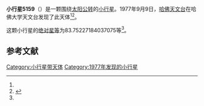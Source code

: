 {{Infobox planet
| bgcolour = #FFFFC0
| name = 5159 Burbine
| symbol = 
| image = 
| caption = 
| discovery = yes
| discovery_ref = 
| discoverer = [[哈佛天文台|哈佛天文台]]
| discovery_site = [[哈佛大学天文台|哈佛大学天文台]] 
| discovered = 1977年9月9日
| designations = yes
| mp_name = 
| named_after = 
| alt_names = 
| mp_category = [[主带小行星|主带小行星]]
| orbit_ref = <ref name="a">[http://ssd.jpl.nasa.gov/sbdb.cgi?sstr=5159 5159 Burbine] {{Wayback|url=http://ssd.jpl.nasa.gov/sbdb.cgi?sstr=5159 |date=20201124012056 }}，小行星數據庫瀏覽器（JPL Small-Body Database Browser）－[[美国国家航空航天局|美国国家航空航天局]]喷气推进实验室</ref>
| epoch = 2456400.5 (2013年4月18日更新)
| aphelion = {{convert|3.101665127841142|AU|km|3|abbr=on|lk=out}}
| perihelion = {{convert|2.472761222451506|AU|km|3|abbr=on}}
| semimajor = {{convert|2.787213175146324|AU|km|3|abbr=on}}
| eccentricity = 0.112819484
| period = 1699.627331 [[日|日]]<br />4.65[[儒略年|儒略年]]
| avg_speed = 
| inclination = 9.253977386257905
| asc_node = 167.2256064210717
| mean_anomaly = 
| arg_peri = 83.75227184037075
| satellites = 
| physical_characteristics = yes
| dimensions = 
| mass = 
| density = 
| surface_grav = 
| escape_velocity = 
| sidereal_day = 
| axial_tilt = 
| pole_ecliptic_lat = 
| pole_ecliptic_lon = 
| albedo = 
| temperatures= 
| temp_name1 = 
| mean_temp_1 = 
| max_temp_1 = 
| temp_name2 = 
| max_temp_2 = 
| spectral_type = 
| abs_magnitude = 83.75227184037075
}}

'''小行星5159'''（{{lang-en|5159 Burbine}}）是一颗围绕[[太阳|太阳]][[公转|公转]]的[[小行星|小行星]]。1977年9月9日，[[哈佛天文台|哈佛天文台]]在哈佛大学天文台发现了此天体<ref name="a" /><ref>{{cite news|title=小行星列表|url=http://cfa-www.harvard.edu/iau/lists/NumberedMPs.txt|accessdate=2013-07-08|newspaper=哈佛大学|archive-date=2008-05-17|archive-url=https://web.archive.org/web/20080517010638/http://cfa-www.harvard.edu/iau/lists/NumberedMPs.txt|dead-url=no}}</ref>。

这颗小行星的[[绝对星等|绝对星等]]为83.75227184037075等<ref name="a" />。

==参考文献==
{{reflist}}
{{Minor Planet Number|[[小行星5158|小行星5158]]|[[小行星5160|小行星5160]]}}

{{小天体}}

[[Category:小行星带天体|Category:小行星带天体]]
[[Category:1977年发现的小行星|Category:1977年发现的小行星]]

{{asteroid-stub}}